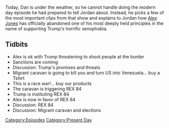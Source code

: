{{DEFAULTSORT:
    #_EPISODE_0225:November 2, 2018
}}{{Episode
    | title           = November 2, 2018
    | caption         = Listen to this episode on [https://knowledgefight.libsyn.com/knowledge-fight-november-2-2018 Libsyn] [https://open.spotify.com/episode/5CVWtnOg8JZDo8XTifjYFn Spotify], Read the [[Transcript/225: November 2, 2018|Unofficial Transcript]]
    | episodeNumber   = 225
    | length          = 00:29:48
    | airDate         = November 5, 2018
    | coverageDate    = November 2, 2018
    | episodeType     = [[:Category:Present Day|Present Day]]
    | previousEpisode = [[224: March 20, 2009]]
    | nextEpisode     = [[226: November 7, 2018]]
}}

{{Stub}}

Today, Dan is under the weather, so he cannot handle doing the modern day episode he had prepared to tell Jordan about. Instead, he picks a few of the most important clips from that show and explains to Jordan how [[Alex Jones]] has officially abandoned one of his most deeply held principles in the name of supporting Trump's horrific xenophobia.

==Tidbits==

*Alex is ok with Trump threatening to shoot people at the border
*Sanctions are coming
*Discussion: Trump's promises and threats
*Migrant caravan is going to kill you and turn US into Venezuela... buy a Tshirt
*This is a race war!... buy our products
*The caravan is triggering REX 84
*Trump is instituting REX 84
*Alex is now in favor of REX 84
*Discussion: REX 84
*Discussion: Migrant caravan and elections

[[Category:Episodes]]
[[Category:Present Day]]

